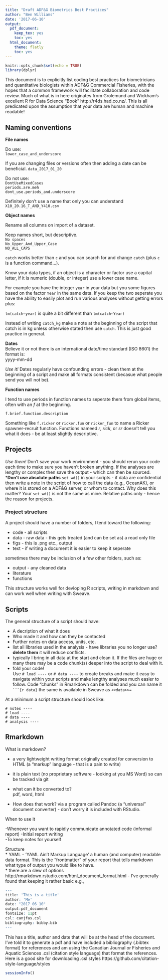 ```yaml
---
title: "Draft ADF&G Biometrics Best Practices"
author: "Ben Williams"
date: '2017-06-10'
output:
  pdf_document:
    keep_tex: yes
    toc: yes
  html_document:
    theme: flatly
    toc: yes
---
```


```r
knitr::opts_chunk$set(echo = TRUE)
library(dplyr)
```

This document is to explicitly list coding best practices for biometricians and quantitative biologists within ADF&G Commercial Fisheries, with the hopes that a common framework will facilitate collaboration and code review. Much of what is in here originates from Grolemund and Wickham's excellent R for Data Science "Book" http://r4ds.had.co.nz/. This is all predicated upon the assumption that your data are human and machine readable!

## Naming conventions

**File names**

Do use:  
`lower_case_and_underscore`  

If you are changing files or versions often then adding a date can be beneficial.
`data_2017_01_20`

Do not use:  
`DontUseMixedCases`   
`periods.are.meh`  
`dont_use.periods_and.underscore`  

Definitely don't use a name that only you can understand  
`X10_20.16_T_AND_Y410.csv`  

**Object names**  

Rename all columns on import of a dataset.

Keep names short, but descriptive.  
`No spaces`  
`No_Upper_And_Upper_Case`  
`NO_ALL_CAPS`

`catch` works better than `c` and you can search for and change `catch` (plus `c` is a function command...).

Know your data types, if an object is a character or factor use a capital letter, if it is numeric (double, or integer) use a lower case name.

For example you have the integer `year` in your data but you some figures based on the factor `Year` in the same data. If you keep the two seperate you have the ability to easily plot and run various analyses without getting errors plus:

`lm(catch~year)` is quite a bit different than `lm(catch~Year)`

Instead of writing `catch_kg` make a note at the beginning of the script that catch is in kg unless otherwise stated then use `catch`. This is just good practice in general. 

**Dates**  
Believe it or not there is an international date/time standard (ISO 8601) the format is:  
yyyy-mm-dd  

*Use it!* Dates regularly have confounding errors - clean them at the beginning of a script and make all formats consistent (becasue what people send you will not be).

**Function names**  

I tend to use periods in function names to seperate them from global items, often with an *f* at the beginning.  

`f.brief.function.description` 

Something like `f.ricker` or `ricker.fun` or `ricker_fun` to name a Ricker spawner-recruit function. Functions nameed *r*, *rick*, or *sr* doesn't tell you what it does - be at least slightly descriptive. 

## Projects  

*Use them!
*Don't save your work environment - you should rerun your code each time to make sure you haven't broken anything. If the analyses are lengthy or complex then save the output - which can then be sourced.
***Don't use absolute paths** `set_wd()` in your scripts - if data are confidential then write a note in the script of how to call the data (e.g., OceanAK), or where it is stored on a ADF&G server, or whom to contact. Why does this matter? Your `set_wd()` is not the same as mine. Relative paths only - hence the reason for projects. 

### Project structure  

A project should have a number of folders, I tend toward the following:  

* code - all scripts
* data - raw data - this gets treated (and can be set as) a read only file
* figs - this is .png etc., output
* text - if writing a document it is easier to keep it seperate

sometimes there may be inclusion of a few other folders, such as:

* output - any cleaned data
* literature
* functions 

This structure works well for devloping R scripts, writing in markdown and can work well when writing with Sweave.

## Scripts  

The general structure of a script should have:

* A decription of what it does
* Who made it and how can they be contacted
* Further notes on data access, units, etc. 
* list all libraries used in the analysis - have libraries you no longer use? **delete them** it will reduce conflicts. 
* typically I bring in all data at the start and clean it. If the files are huge or many there may be a code chunk(s) deeper into the script to deal with it. 
* fold your code!   
Use `# load ----` or `# data ----` to create breaks and make it easy to navigate within your scripts and make lengthy analyses much easier to follow. Code "chunks" in Rmarkdown can be folded and you can name it ` ```{r data} ` the same is available in Sweave as ` <<data>>= `

At a minimum a script structure should look like:

`# notes ----`  
`# load ----`  
`# data ----`  
`# analysis ----`  

## Rmarkdown  
What is markdown?

* a very lightweight writing format originally created for conversion to HTML (a "markup" language - that is a pain to write) 
* it is plain text (no proprietary software - looking at you MS Word) so can be tracked via git  
* what can it be converted to?  
	pdf, word, html
	
* How does that work? via a program called Pandoc (a "universal" document converter) - don't worry it is included with RStudio.
	

When to use it

-Whenever you want to rapidly communicate annotated code (informal report) 
-Initial report writing  
-To keep notes for yourself  

Structure  
* YAML - 'YAML Ain't Markup Language' a human (and computer) readable data format. This is the "frontmatter" of your report that tells markdown what type of output you would like to have.  
* there are a slew of options http://rmarkdown.rstudio.com/html_document_format.html - I've generally found that keeping it rather basic e.g., 

```r
---
title: 'This is a title'
author: 'Me'
date: "2017_06_10"
output:pdf_document
fontsize: 11pt
csl: canjfas.csl
bibliography: bibby.bib
---
```

This has a title, author and date that will be at the head of the document. I've told it to generate a pdf and have included a bibliography (.bibtex format) for references and am using the Canadian Journal or Fisheries and Aquatic Sciences .csl (citation style language) that format the references. Here is a good site for downloading .csl styles https://github.com/citation-style-language/styles


```r
sessionInfo()
```













